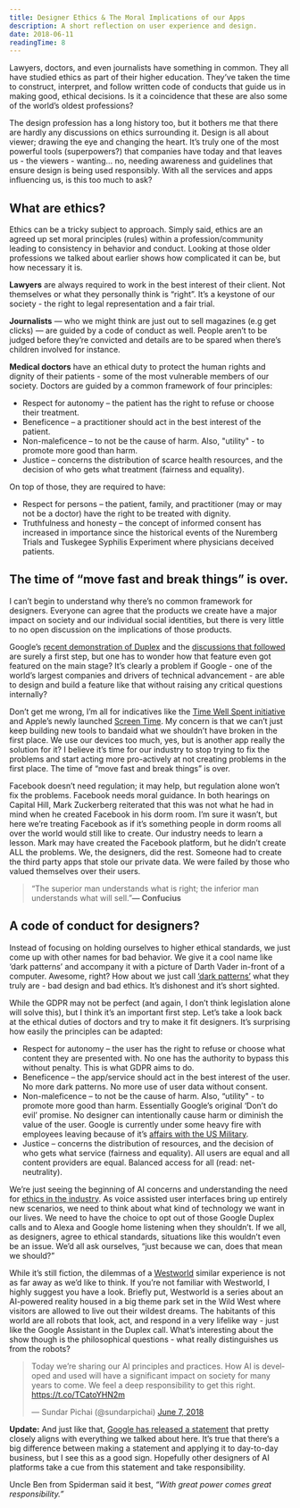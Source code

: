 ```yaml
---
title: Designer Ethics & The Moral Implications of our Apps
description: A short reflection on user experience and design.
date: 2018-06-11
readingTime: 8
---
```


Lawyers, doctors, and even journalists have something in common. They all have studied ethics as part of their higher education. They’ve taken the time to construct, interpret, and follow written code of conducts that guide us in making good, ethical decisions. Is it a coincidence that these are also some of the world’s oldest professions?

The design profession has a long history too, but it bothers me that there are hardly any discussions on ethics surrounding it. Design is all about viewer; drawing the eye and changing the heart. It’s truly one of the most powerful tools (superpowers?) that companies have today and that leaves us - the viewers - wanting… no, needing awareness and guidelines that ensure design is being used responsibly. With all the services and apps influencing us, is this too much to ask?

## What are ethics?

Ethics can be a tricky subject to approach. Simply said, ethics are an agreed up set moral principles (rules) within a profession/community leading to consistency in behavior and conduct. Looking at those older professions we talked about earlier shows how complicated it can be, but how necessary it is.

**Lawyers** are always required to work in the best interest of their client. Not themselves or what they personally think is “right”. It’s a keystone of our society - the right to legal representation and a fair trial.

**Journalists** — who we might think are just out to sell magazines (e.g get clicks) — are guided by a code of conduct as well. People aren’t to be judged before they’re convicted and details are to be spared when there’s children involved for instance.

**Medical doctors** have an ethical duty to protect the human rights and dignity of their patients - some of the most vulnerable members of our society. Doctors are guided by a common framework of four principles:

- Respect for autonomy – the patient has the right to refuse or choose their treatment.
- Beneficence – a practitioner should act in the best interest of the patient.
- Non-maleficence – to not be the cause of harm. Also, "utility" - to promote more good than harm.
- Justice – concerns the distribution of scarce health resources, and the decision of who gets what treatment (fairness and equality).

On top of those, they are required to have:
- Respect for persons – the patient, family, and practitioner (may or may not be a doctor) have the right to be treated with dignity.
- Truthfulness and honesty – the concept of informed consent has increased in importance since the historical events of the Nuremberg Trials and Tuskegee Syphilis Experiment where physicians deceived patients.


## The time of “move fast and break things” is over.

I can’t begin to understand why there’s no common framework for designers. Everyone can agree that the products we create have a major impact on society and our individual social identities, but there is very little to no open discussion on the implications of those products.

Google’s [recent demonstration of Duplex](/ai-ethics/) and the [discussions that followed](https://twitter.com/BridgetCarey/status/993910061209702400) are surely a first step, but one has to wonder how that feature even got featured on the main stage? It’s clearly a problem if Google - one of the world’s largest companies and drivers of technical advancement - are able to design and build a feature like that without raising any critical questions internally?

Don’t get me wrong, I’m all for indicatives like the [Time Well Spent initiative](http://humanetech.com) and Apple’s newly launched [Screen Time](https://www.apple.com/newsroom/2018/06/ios-12-introduces-new-features-to-reduce-interruptions-and-manage-screen-time/). My concern is that we can’t just keep building new tools to bandaid what we shouldn’t have broken in the first place. We use our devices too much, yes, but is another app really the solution for it? I believe it’s time for our industry to stop trying to fix the problems and start acting more pro-actively at not creating problems in the first place. The time of “move fast and break things” is over.

Facebook doesn’t need regulation; it may help, but regulation alone won’t fix the problems. Facebook needs moral guidance. In both hearings on Capital Hill, Mark Zuckerberg reiterated that this was not what he had in mind when he created Facebook in his dorm room. I’m sure it wasn’t, but here we’re treating Facebook as if it’s something people in dorm rooms all over the world would still like to create. Our industry needs to learn a lesson. Mark may have created the Facebook platform, but he didn’t create ALL the problems. We, the designers, did the rest. Someone had to create the third party apps that stole our private data. We were failed by those who valued themselves over their users.

>“The superior man understands what is right; the inferior man understands what will sell.”**― Confucius**


## A code of conduct for designers?

Instead of focusing on holding ourselves to higher ethical standards, we just come up with other names for bad behavior. We give it a cool name like ‘dark patterns’ and accompany it with a picture of Darth Vader in-front of a computer. Awesome, right? How about we just call [‘dark patterns’](https://darkpatterns.org/) what they truly are - bad design and bad ethics. It’s dishonest and it’s short sighted.

While the GDPR may not be perfect (and again, I don’t think legislation alone will solve this), but I think it’s an important first step. Let’s take a look back at the ethical duties of doctors and try to make it fit designers. It’s surprising how easily the principles can be adapted:
- Respect for autonomy – the user has the right to refuse or choose what content they are presented with. No one has the authority to bypass this without penalty. This is what GDPR aims to do.
- Beneficence – the app/service should act in the best interest of the user. No more dark patterns. No more use of user data without consent.
- Non-maleficence – to not be the cause of harm. Also, “utility" - to promote more good than harm. Essentially Google’s original ‘Don’t do evil’ promise. No designer can intentionally cause harm or diminish the value of the user. Google is currently under some heavy fire with employees leaving because of it’s [affairs with the US Military](https://www.engadget.com/2018/03/06/google-is-helping-us-military-train-ai-to-study-drone-footage/).
- Justice – concerns the distribution of resources, and the decision of who gets what service (fairness and equality). All users are equal and all content providers are equal. Balanced access for all (read: net-neutrality).

We’re just seeing the beginning of AI concerns and understanding the need for [ethics in the industry](/ai-ethics/). As voice assisted user interfaces bring up entirely new scenarios, we need to think about what kind of technology we want in our lives. We need to have the choice to opt out of those Google Duplex calls and to Alexa and Google home listening when they shouldn’t. If we all, as designers, agree to ethical standards, situations like this wouldn’t even be an issue. We’d all ask ourselves, “just because we can, does that mean we should?”

While it’s still fiction, the dilemmas of a [Westworld](https://www.hbo.com/westworld) similar experience is not as far away as we’d like to think. If you’re not familiar with Westworld, I highly suggest you have a look. Briefly put, Westworld is a series about an AI-powered reality housed in a big theme park set in the Wild West where visitors are allowed to live out their wildest dreams. The habitants of this world are all robots that look, act, and respond in a very lifelike way - just like the Google Assistant in the Duplex call. What’s interesting about the show though is the philosophical questions - what really distinguishes us from the robots?

<blockquote class="twitter-tweet" data-cards="hidden" data-lang="en"><p lang="en" dir="ltr">Today we’re sharing our AI principles and practices. How AI is developed and used will have a significant impact on society for many years to come. We feel a deep responsibility to get this right. <a href="https://t.co/TCatoYHN2m">https://t.co/TCatoYHN2m</a></p>&mdash; Sundar Pichai (@sundarpichai) <a href="https://twitter.com/sundarpichai/status/1004800469405876226?ref_src=twsrc%5Etfw">June 7, 2018</a></blockquote> <script async src="https://platform.twitter.com/widgets.js" charset="utf-8"></script>

**Update:** And just like that, [Google has released a statement](https://twitter.com/sundarpichai/status/1004800469405876226) that pretty closely aligns with everything we talked about here. It’s true that there’s a big difference between making a statement and applying it to day-to-day business, but I see this as a good sign. Hopefully other designers of AI platforms take a cue from this statement and take responsibility.

Uncle Ben from Spiderman said it best, _“With great power comes great responsibility.”_